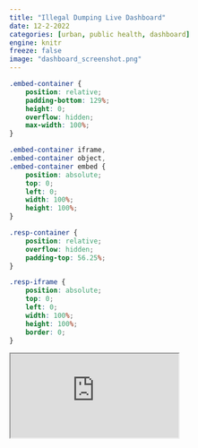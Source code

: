 ```yaml
---
title: "Illegal Dumping Live Dashboard"
date: 12-2-2022 
categories: [urban, public health, dashboard]
engine: knitr
freeze: false
image: "dashboard_screenshot.png"
---
```


```css
.embed-container {
    position: relative;
    padding-bottom: 129%;
    height: 0;
    overflow: hidden;
    max-width: 100%;
}

.embed-container iframe,
.embed-container object,
.embed-container embed {
    position: absolute;
    top: 0;
    left: 0;
    width: 100%;
    height: 100%;
}

.resp-container {
    position: relative;
    overflow: hidden;
    padding-top: 56.25%;
}

.resp-iframe {
    position: absolute;
    top: 0;
    left: 0;
    width: 100%;
    height: 100%;
    border: 0;
}
```

```{=html}
<div class="resp-container">
    <iframe class="resp-iframe" src="https://stats.andrewheiss.com/iframe-fun/dashboard.html"></iframe>
</div>
```
